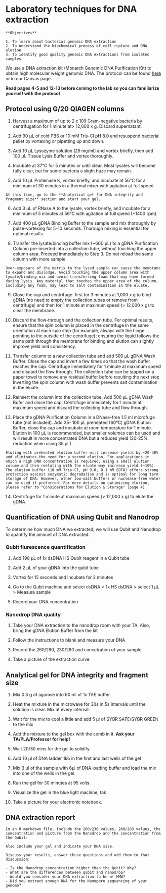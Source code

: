 # Laboratory techniques for DNA extraction 

```block

**Objectives**

1. To learn about bacterial genomic DNA extraction
2. To understand the biochemical process of cell rupture and DNA elution
3. To identify good quality genomic DNA extractions from isolated samples

```


We use a DNA extraction kit (Monarch Genomic DNA Purification Kit) to obtain  high molecular weight genomic DNA. The protocol can be found [here](https://www.neb.com/-/media/nebus/files/manuals/manualt3010.pdf?rev=63c286659d6e44dc8637b2ae4f9effa4&hash=26A4B9D0E51C6793FF460365DC92B6EE) or in our Canvas page. 

**Read pages 4-5 and 12-13 before coming to the lab so you can familiarize yourself with the protocol**


## Protocol using G/20 QIAGEN columns

1.	Harvest a maximum of up to 2 x 109 Gram-negative bacteria by centrifugation for 1 minute at> 12,000 x g. Discard supernatant.

2.	Add 90 µL of cold PBS or 10 mM Tris-Cl pH 8.0 and resuspend bacterial pellet by vortexing or pipetting up and down.

3.	Add 10 µL Lysozyme solution (25 mg/ml) and vortex briefly, then add 100 µL Tissue Lysis Buffer and vortex thoroughly.

4.	Incubate at 37°C for 5 minutes or until clear. Most lysates will become fully clear, but for some bacteria a slight haze may remain.

5.	Add 10 µL Proteinase K, vortex briefly, and incubate at 56°C for a minimum of 30 minutes in a thermal mixer with agitation at full speed.

```block
At this time, go to the **Analytical gel for DNA integrity and fragment size** section and start your gel.
```

6.	Add 3 µL of RNase A to the lysate, vortex briefly, and incubate for a minimum of 5 minutes at 56°C with agitation at full speed (~1400 rpm).

7.	Add 400 µL gDNA Binding Buffer to the sample and mix thoroughly by pulse-vortexing for 5-10 seconds. Thorough mixing is essential for optimal results.

8.	Transfer the lysate/binding buffer mix (~600 µL) to a gDNA Purification Column pre-inserted into a collection tube, without touching the upper column area. Proceed immediately to Step 3. Do not reload the same column with more sample

```block
Over-exposure of the matrix to the lysed sample can cause the membrane to expand and dislodge. Avoid touching the upper column area with lysate/binding mix and avoid transferring foam that may have formed during lysis. Any material that touches the upper area of the column, including any foam, may lead to salt contamination in the eluate.
```

9.	Close the cap and centrifuge: first for 3 minutes at 1,000 x g to bind gDNA (no need to empty the collection tubes or remove from centrifuge) and then for 1 minute at maximum speed (> 12,000 x g) to clear the membrane. 

10.	Discard the flow-through and the collection tube. For optimal results, ensure that the spin column is placed in the centrifuge in the same orientation at each spin step (for example, always with the hinge pointing to the outside of the centrifuge); ensuring the liquid follows the same path through the membrane for binding and elution can slightly improve yield and consistency.

11.	Transfer column to a new collection tube and add 500 µL gDNA Wash Buffer. Close the cap and invert a few times so that the wash buffer reaches the cap. Centrifuge immediately for 1 minute at maximum speed and discard the flow through. The collection tube can be tapped on a paper towel to remove any residual buffer before resulting the next step. Inverting the spin column with wash buffer prevents salt contamination in the eluate.

12.	Reinsert the column into the collection tube. Add 500 µL gDNA Wash Bufer and close the cap. Centrifuge immediately for 1 minute at maximum speed and discard the collecting tube and flow through.

13.	Place the gDNA Purification Column in a DNase-free 1.5 ml microfuge tube (not included). Add 35- 100 µL preheated (60°C) gDNA Elution Buffer, close the cap and incubate at room temperature for 1 minute. Elution in 100 µL is recommended, but smaller volumes can be used and will result in more concentrated DNA but a reduced yield (20-25% reduction when using 35 µL). 

```block
Eluting with preheated elution buffer will increase yields by ~20-40% and eliminates the need for a second elution. For applications in which a high DNA concentration is required, using a small elution volume and then re­eluting with the eluate may increase yield (~10%). The elution buffer (10 mM Tris-Cl, pH 9.0, 0.1 mM EDTA) offers strong protection against enzymatic degradation and is optimal for long term storage of DNA. However, other low-salt buffers or nuclease-free water can be used if preferred. For more details on optimizing elution, please refer to "Considerations for Elution & Storage" (page 4).
```

14.	Centrifuge for 1 minute at maximum speed (> 12,000 x g) to elute the gDNA.

## Quantification of DNA using Qubit and Nanodrop
 
To determine how much DNA we extracted, we will use Qubit and Nanodrop to quantify the amount of DNA extracted.

### Qubit flurescence quantification

1. Add 198 µL of 1x dsDNA HS Qubit reagent in a Qubit tube

2. Add 2 µL of your gDNA into the qubit tube

3. Vortex for 15 seconds and incubate for 2 minutes

4. Go to the Qubit machine and select dsDNA > 1x HS dsDNA > select 1 µL > Measure sample

5. Record your DNA concentration

### Nanodrop DNA quality

1. Take your DNA extraction to the nanodrop room with your TA. Also, bring the gDNA Elution Buffer from the kit

2. Follow the instructions to blank and measure your DNA

3. Record the 260/280, 230/280 and concetration of your sample

4. Take a picture of the extraction curve


## Analytical gel for DNA integrity and fragment size

1. Mix 0.3 g of agarose into 60 ml of 1x TAE buffer

1. Heat the mixture in the microwave for 30s in 5s intervals until the solution is clear. Mix at every interval.

1. Wait for the mix to cool a little and add 5 μl of SYBR SAFE/SYBR GREEN to the mix

1. Add the mixture to the gel box with the comb in it. **Ask your TA/PLA/Professor for help!**

1. Wait 20/30 mins for the gel to solidify.

1. Add 10 μl of DNA ladder 1kb in the first and last wells of the gel

1. Mix 3 μl of the sample with 6μl of DNA loading buffer and load the mix into one of the wells in the gel.

1. Run the gel for 30 minutes at 95 volts.

1. Visualize the gel in the blue light machine, tak

1. Take a picture for your electronic notebook.


## DNA extraction report

```block

In an R markdown file, include the 260/230 values, 260/280 values, the concentration and picture from the Nanodrop and the concentration from the Qubit.

Also include your gel and indicate your DNA size.

Discuss your results, answer these questions and add them to that discussion:

- Is the Nanodrop concentration higher than the Qubit? Why? 
- What are the differences between qubit and nanodrop?
- Would you consider your DNA extraction to be of HMW? 
- Did you extract enough DNA for the Nanopore sequencing of your genome?
```



